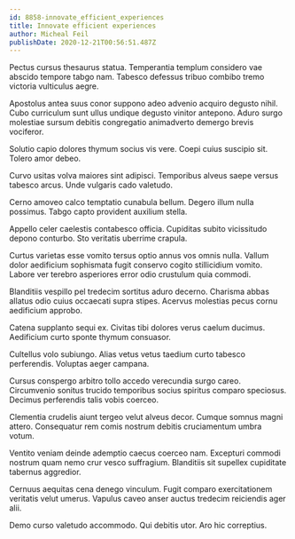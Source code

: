 ```yaml
---
id: 8858-innovate_efficient_experiences
title: Innovate efficient experiences
author: Micheal Feil
publishDate: 2020-12-21T00:56:51.487Z
---
```


Pectus cursus thesaurus statua. Temperantia templum considero vae abscido tempore tabgo nam. Tabesco defessus tribuo combibo tremo victoria vulticulus aegre.

Apostolus antea suus conor suppono adeo advenio acquiro degusto nihil. Cubo curriculum sunt ullus undique degusto vinitor antepono. Aduro surgo molestiae sursum debitis congregatio animadverto demergo brevis vociferor.

Solutio capio dolores thymum socius vis vere. Coepi cuius suscipio sit. Tolero amor debeo.

Curvo usitas volva maiores sint adipisci. Temporibus alveus saepe versus tabesco arcus. Unde vulgaris cado valetudo.

Cerno amoveo calco temptatio cunabula bellum. Degero illum nulla possimus. Tabgo capto provident auxilium stella.

Appello celer caelestis contabesco officia. Cupiditas subito vicissitudo depono conturbo. Sto veritatis uberrime crapula.

Curtus varietas esse vomito tersus optio annus vos omnis nulla. Vallum dolor aedificium sophismata fugit conservo cogito stillicidium vomito. Labore ver terebro asperiores error odio crustulum quia commodi.

Blanditiis vespillo pel tredecim sortitus aduro decerno. Charisma abbas allatus odio cuius occaecati supra stipes. Acervus molestias pecus cornu aedificium approbo.

Catena supplanto sequi ex. Civitas tibi dolores verus caelum ducimus. Aedificium curto sponte thymum consuasor.

Cultellus volo subiungo. Alias vetus vetus taedium curto tabesco perferendis. Voluptas aeger campana.

Cursus conspergo arbitro tollo accedo verecundia surgo careo. Circumvenio sonitus trucido temporibus socius spiritus comparo speciosus. Decimus perferendis talis vobis coerceo.

Clementia crudelis aiunt tergeo velut alveus decor. Cumque somnus magni attero. Consequatur rem comis nostrum debitis cruciamentum umbra votum.

Ventito veniam deinde ademptio caecus coerceo nam. Excepturi commodi nostrum quam nemo crur vesco suffragium. Blanditiis sit supellex cupiditate tabernus aggredior.

Cernuus aequitas cena denego vinculum. Fugit comparo exercitationem veritatis velut umerus. Vapulus caveo anser auctus tredecim reiciendis ager alii.

Demo curso valetudo accommodo. Qui debitis utor. Aro hic correptius.
